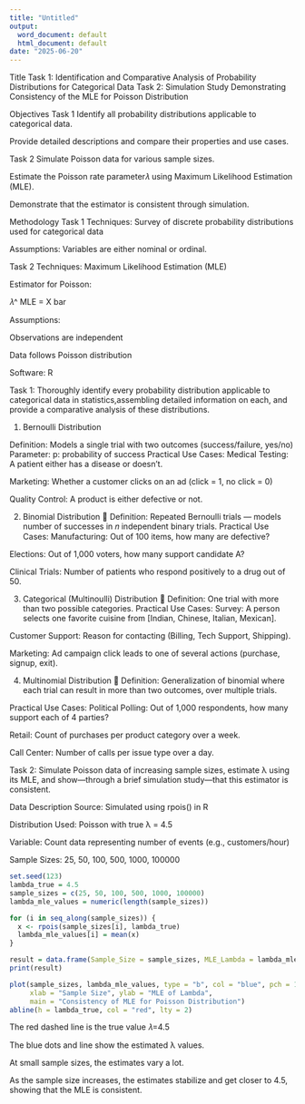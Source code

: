 ---
title: "Untitled"
output:
  word_document: default
  html_document: default
date: "2025-06-20"
---
Title
Task 1: Identification and Comparative Analysis of Probability Distributions for Categorical Data
Task 2: Simulation Study Demonstrating Consistency of the MLE for Poisson Distribution


Objectives
Task 1
Identify all probability distributions applicable to categorical data.

Provide detailed descriptions and compare their properties and use cases.

Task 2
Simulate Poisson data for various sample sizes.

Estimate the Poisson rate parameter𝜆 using Maximum Likelihood Estimation (MLE).

Demonstrate that the estimator is consistent through simulation.


 Methodology
Task 1
Techniques: Survey of discrete probability distributions used for categorical data

Assumptions: Variables are either nominal or ordinal.

Task 2
Techniques: Maximum Likelihood Estimation (MLE)

Estimator for Poisson:

𝜆^ MLE = X bar

Assumptions:

Observations are independent

Data follows Poisson distribution

Software: R




Task 1:
Thoroughly identify every probability distribution applicable to categorical data in statistics,assembling detailed information on each, and provide a comparative analysis of these distributions.

1. Bernoulli Distribution

Definition: Models a single trial with two outcomes (success/failure, yes/no)
Parameter: p: probability of success 
Practical Use Cases:
Medical Testing: A patient either has a disease or doesn’t.

Marketing: Whether a customer clicks on an ad (click = 1, no click = 0)

Quality Control: A product is either defective or not.


 2. Binomial Distribution
🔹 Definition: Repeated Bernoulli trials — models number of successes in 𝑛 independent binary trials.
Practical Use Cases:
Manufacturing: Out of 100 items, how many are defective?

Elections: Out of 1,000 voters, how many support candidate A?

Clinical Trials: Number of patients who respond positively to a drug out of 50.


3. Categorical (Multinoulli) Distribution
🔹 Definition: One trial with more than two possible categories.
Practical Use Cases:
Survey: A person selects one favorite cuisine from [Indian, Chinese, Italian, Mexican].

Customer Support: Reason for contacting (Billing, Tech Support, Shipping).

Marketing: Ad campaign click leads to one of several actions (purchase, signup, exit).


 4. Multinomial Distribution
🔹 Definition: Generalization of binomial where each trial can result in more than two outcomes, over multiple trials.

Practical Use Cases:
Political Polling: Out of 1,000 respondents, how many support each of 4 parties?

Retail: Count of purchases per product category over a week.

Call Center: Number of calls per issue type over a day.








Task 2:
Simulate Poisson data of increasing sample sizes, estimate λ using its MLE, and show—through a brief simulation study—that this estimator is consistent.

Data Description
Source: Simulated using rpois() in R

Distribution Used: Poisson with true λ = 4.5

Variable: Count data representing number of events (e.g., customers/hour)

Sample Sizes: 25, 50, 100, 500, 1000, 100000

```{r}
set.seed(123)
lambda_true = 4.5
sample_sizes = c(25, 50, 100, 500, 1000, 100000)
lambda_mle_values = numeric(length(sample_sizes))

for (i in seq_along(sample_sizes)) {
  x <- rpois(sample_sizes[i], lambda_true)
  lambda_mle_values[i] = mean(x)
}

result = data.frame(Sample_Size = sample_sizes, MLE_Lambda = lambda_mle_values)
print(result)

plot(sample_sizes, lambda_mle_values, type = "b", col = "blue", pch = 19,
     xlab = "Sample Size", ylab = "MLE of Lambda",
     main = "Consistency of MLE for Poisson Distribution")
abline(h = lambda_true, col = "red", lty = 2)

```

The red dashed line is the true value 𝜆=4.5

The blue dots and line show the estimated λ values.

At small sample sizes, the estimates vary a lot.

As the sample size increases, the estimates stabilize and get closer to 4.5, showing that the MLE is consistent.








